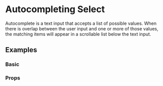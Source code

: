 <!--- autocomplete.stories.mdx -->

<Meta title="Components/Form/Autocomplete" component={Autocomplete} />

# Autocompleting Select

Autocomplete is a text input that accepts a list of possible values.
When there is overlap between the user input and one or more of those values,
the matching items will appear in a scrollable list below the text input.

## Examples

### Basic

<Preview>
  <Story name='Basic'>
    <Basic />
  </Story>
</Preview>

### Props

<Props of={Autocomplete} />
